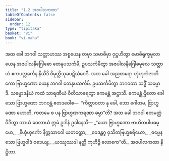 ```yaml
---
title: "1.2 အဇပါလကထာ"
tableOfContents: false
sidebar:
  order: 12
type: "tipitaka"
basket: "vi"
book: "vi-maha"
---
```



<DynamicBreadcrumb />

<Division number="4" book="vi-maha">

<Paragraph number="14" book="vi-maha">
အထ ခေါ ဘဂဝါ သတ္တာဟဿ အစ္စယေန တမှာ သမာဓိမှာ ဝုဋ္ဌဟိတွာ ဗောဓိရုက္ခမူလာ ယေန အဇပါလနိဂြေါဓော တေနုပသင်္ကမိ, ဥပသင်္ကမိတွာ အဇပါလနိဂြေါဓမူလေ သတ္တာဟံ ဧကပလ္လင်္ကေန နိသီဒိ ဝိမုတ္တိသုခပဋိသံဝေဒီ. အထ ခေါ အညတရော ဟုံဟုင်္ကဇာတိကော ဗြာဟ္မဏော ယေန ဘဂဝါ တေနုပသင်္ကမိ. ဥပသင်္ကမိတွာ ဘဂဝတာ သဒ္ဓိံ သမ္မောဒိ. သမ္မောဒနီယံ ကထံ သာရဏီယံ ဝီတိသာရေတွာ ဧကမန္တံ အဋ္ဌာသိ. ဧကမန္တံ ဌိတော ခေါ သော ဗြာဟ္မဏော ဘဂဝန္တံ ဧတဒဝေါစ—  “ကိတ္တာဝတာ နု ခေါ, ဘော ဂေါတမ, ဗြာဟ္မဏော ဟောတိ, ကတမေ စ ပန ဗြာဟ္မဏကရဏာ ဓမ္မာ”တိ? အထ ခေါ ဘဂဝါ ဧတမတ္ထံ ဝိဒိတွာ တာယံ ဝေလာယံ ဣမံ ဥဒါနံ ဥဒါနေသိ—
</Paragraph>

<Paragraph number="15" type="verses" book="vi-maha">
_“ယော ဗြာဟ္မဏော ဗာဟိတပါပဓမ္မော,_  
_နိဟုံဟုင်္ကော နိက္ကသာဝေါ ယတတ္တော;_  
_ဝေဒန္တဂူ ဝုသိတဗြဟ္မစရိယော,_  
_ဓမ္မေန သော ဗြဟ္မဝါဒံ ဝဒေယျ;_  
_ယဿုဿဒါ နတ္ထိ ကုဟိဉ္စိ လောကေ”တိ._  


</Paragraph>
</Division>

<Paragraph number="16" type="center" book="vi-maha">
အဇပါလကထာ နိဋ္ဌိတာ.
</Paragraph>
